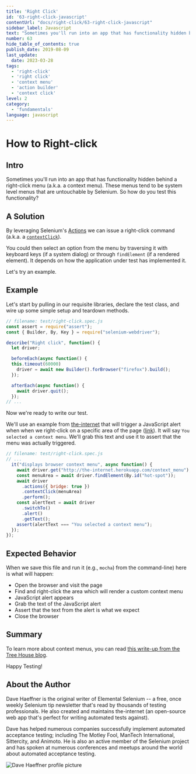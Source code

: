 ```yaml
---
title: 'Right Click'
id: '63-right-click-javascript'
contentUrl: "docs/right-click/63-right-click-javascript"
sidebar_label: Javascript
text: "Sometimes you'll run into an app that has functionality hidden behind a right-click menu (a.k.a. a context menu). These menus tend to be system level menus that are untouchable by Selenium. So how do you test this functionality?"
number: 63
hide_table_of_contents: true
publish_date: 2019-08-09
last_update:
  date: 2023-03-28
tags:
  - 'right-click'
  - 'right click'
  - 'context menu'
  - 'action builder'
  - 'context click'
level: 2
category:
  - 'fundamentals'
language: javascript
---
```


# How to Right-click

## Intro

Sometimes you'll run into an app that has functionality hidden behind a right-click menu (a.k.a. a context menu). These menus tend to be system level menus that are untouchable by Selenium. So how do you test this functionality?

## A Solution

By leveraging Selenium's [Actions](https://seleniumhq.github.io/selenium/docs/api/javascript/module/selenium-webdriver/lib/input_exports_Actions.html) we can issue a right-click command (a.k.a. a [`contextClick`](https://seleniumhq.github.io/selenium/docs/api/javascript/module/selenium-webdriver/lib/input_exports_Actions.html#contextClick)).

You could then select an option from the menu by traversing it with keyboard keys (if a system dialog) or through `findElement` (if a rendered element). It depends on how the application under test has implemented it.

Let's try an example.

## Example

Let's start by pulling in our requisite libraries, declare the test class, and wire up some simple setup and teardown methods.

```javascript
// filename: test/right-click.spec.js
const assert = require("assert");
const { Builder, By, Key } = require("selenium-webdriver");

describe("Right click", function() {
  let driver;

  beforeEach(async function() {
  this.timeout(60000)
    driver = await new Builder().forBrowser("firefox").build();
  });

  afterEach(async function() {
    await driver.quit();
  });
// ...
```

Now we're ready to write our test.

We'll use an example from [the-internet](https://github.com/tourdedave/the-internet) that will trigger a JavaScript alert when when we right-click on a specific area of the page ([link](http://the-internet.herokuapp.com/context_menu)). It will say `You selected a context menu`. We'll grab this text and use it to assert that the menu was actually triggered.

```javascript
// filename: test/right-click.spec.js
// ...
  it("displays browser context menu", async function() {
    await driver.get("http://the-internet.herokuapp.com/context_menu");
    const menuArea = await driver.findElement(By.id("hot-spot"));
    await driver
      .actions({ bridge: true })
      .contextClick(menuArea)
      .perform();
    const alertText = await driver
      .switchTo()
      .alert()
      .getText();
    assert(alertText === "You selected a context menu");
  });
});
```

## Expected Behavior

When we save this file and run it (e.g., `mocha`) from the command-line) here is what will happen:

+ Open the browser and visit the page
+ Find and right-click the area which will render a custom context menu
+ JavaScript alert appears
+ Grab the text of the JavaScript alert
+ Assert that the text from the alert is what we expect
+ Close the browser

## Summary

To learn more about context menus, you can read [this write-up from the Tree House blog](http://blog.teamtreehouse.com/building-html5-context-menus).

Happy Testing!

## About the Author

Dave Haeffner is the original writer of Elemental Selenium -- a free, once weekly Selenium tip newsletter that's read by thousands of testing professionals. He also created and maintains the-internet (an open-source web app that's perfect for writing automated tests against).

Dave has helped numerous companies successfully implement automated acceptance testing; including The Motley Fool, ManTech International, Sittercity, and Animoto. He is also an active member of the Selenium project and has spoken at numerous conferences and meetups around the world about automated acceptance testing.

![Dave Haeffner profile picture](/img/authors/dave-haeffner.jpeg#author-img 'a title')

